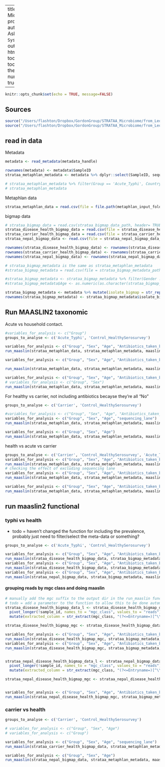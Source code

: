
---
title: "STRATAA Microbiome data processing"
author: "Philip Ashton"
date: "`r Sys.Date()`"
output: 
    html_document:
        toc: true
        toc_float: true
        theme: united
        number_sections: true

---


```r
knitr::opts_chunk$set(echo = TRUE, message=FALSE)
```

## Sources
```r

source("/Users/flashton/Dropbox/GordonGroup/STRATAA_Microbiome/from_Leo/Leonardos_analysis/bin/00.core_functions.R")
source("/Users/flashton/Dropbox/GordonGroup/STRATAA_Microbiome/from_Leo/Leonardos_analysis/bin/config.R")
```


## read in data

Metadata
```r
metadata <- read_metadata(metadata_handle)

rownames(metadata) <- metadata$SampleID
strataa_metaphlan_metadata <- metadata %>% dplyr::select(SampleID, sequencing_lane, Group, Sex, Country, Age, Antibiotics_taken_before_sampling_assumptions, sequencing_lane)

# strataa_metaphlan_metadata %>% filter(Group == 'Acute_Typhi', Country == 'Malawi') %>% group_by(Antibiotics_taken_before_sampling_assumptions) %>% summarise(n = n())
# strataa_metaphlan_metadata
```

Metaphlan data
```r
strataa_metaphlan_data = read.csv(file = file.path(metaphlan_input_folder, '2023.05.11.all_strataa_metaphlan.csv'), header= TRUE, sep = ",", row.names = 1, stringsAsFactors = FALSE, check.names=FALSE)
```

bigmap data

```r

# strataa_bigmap_data = read.csv(strataa_bigmap_data_path, header= TRUE, sep = ",", row.names = 1, stringsAsFactors = FALSE, check.names=FALSE)
strataa_disease_health_bigmap_data = read.csv(file = strataa_disease_health_bigmap_data_path, header= TRUE, sep = ",", row.names = 1, stringsAsFactors = FALSE, check.names=FALSE)
strataa_carrier_health_bigmap_data = read.csv(file = strataa_carrier_health_bigmap_data_path, header= TRUE, sep = ",", row.names = 1, stringsAsFactors = FALSE, check.names=FALSE)
strataa_nepal_bigmap_data <- read.csv(file = strataa_nepal_bigmap_data_path, header= TRUE, sep = ",", row.names = 1, stringsAsFactors = FALSE, check.names=FALSE)

rownames(strataa_disease_health_bigmap_data) <- rownames(strataa_disease_health_bigmap_data) %>% str_replace_all('-', '.') %>% str_replace_all('#', '.')
rownames(strataa_carrier_health_bigmap_data) <- rownames(strataa_carrier_health_bigmap_data) %>% str_replace_all('-', '.') %>% str_replace_all('#', '.')
rownames(strataa_nepal_bigmap_data) <- rownames(strataa_nepal_bigmap_data) %>% str_replace_all('-', '.') %>% str_replace_all('#', '.')

# strataa_bigmap_metadata is the same as strataa_metaphlan_metadata
#strataa_bigmap_metadata = read.csv(file = strataa_bigmap_metadata_path, header = TRUE, sep = ",", row.names = 1, stringsAsFactors = FALSE)

#strataa_bigmap_metadata <- strataa_bigmap_metadata %>% filter(Gender != '#N/A')
#strataa_bigmap_metadata$Age <- as.numeric(as.character(strataa_bigmap_metadata$Age))

strataa_bigmap_metadata <- metadata %>% mutate(isolate_bigmap = str_replace_all(isolate, '_', '.'))
rownames(strataa_bigmap_metadata) <- strataa_bigmap_metadata$isolate_bigmap

```

## Run MAASLIN2 taxonomic

Acute vs household contact.

```r
#variables_for_analysis <- c("Group")
groups_to_analyse <- c('Acute_Typhi', 'Control_HealthySerosurvey')

variables_for_analysis <- c("Group", "Sex", "Age", "Antibiotics_taken_before_sampling_assumptions")
run_maaslin(strataa_metaphlan_data, strataa_metaphlan_metadata, maaslin_taxonomic_output_root_folder, 'Bangladesh', groups_to_analyse, variables_for_analysis, 'NONE', 'LOG', NA, 'metaphlan')

variables_for_analysis <- c("Group", "Sex", "Age", "Antibiotics_taken_before_sampling_assumptions", "sequencing_lane")

run_maaslin(strataa_metaphlan_data, strataa_metaphlan_metadata, maaslin_taxonomic_output_root_folder, 'Malawi', groups_to_analyse, variables_for_analysis, 'NONE', 'LOG', c("sequencing_lane,32580_7"), 'metaphlan')

variables_for_analysis <- c("Group", "Sex", "Age", "Antibiotics_taken_before_sampling_assumptions")
# variables_for_analysis <- c("Group", "Sex")
run_maaslin(strataa_metaphlan_data, strataa_metaphlan_metadata, maaslin_taxonomic_output_root_folder, 'Nepal', groups_to_analyse, variables_for_analysis, 'NONE', 'LOG',  NA, 'metaphlan')
```


For healthy vs carrier, not including antibiotics becayse they're all "No"

```r

groups_to_analyse <- c('Carrier', 'Control_HealthySerosurvey')

#variables_for_analysis <- c("Group", "Sex", "Age", "Antibiotics_taken_before_sampling_assumptions", "sequencing_lane")
variables_for_analysis <- c("Group", "Sex", "Age", "sequencing_lane")
run_maaslin(strataa_metaphlan_data, strataa_metaphlan_metadata, maaslin_taxonomic_output_root_folder, 'Malawi', groups_to_analyse, variables_for_analysis, 'NONE', 'LOG',  c("sequencing_lane,32580_7"), 'metaphlan')

variables_for_analysis <- c("Group", "Sex", "Age")
run_maaslin(strataa_metaphlan_data, strataa_metaphlan_metadata, maaslin_taxonomic_output_root_folder, 'Nepal', groups_to_analyse, variables_for_analysis, 'NONE', 'LOG', NA, 'metaphlan')
```

health vs acute vs carrier

```r

groups_to_analyse <- c('Carrier', 'Control_HealthySerosurvey', 'Acute_Typhi')
variables_for_analysis <- c("Group", "Sex", "Age", "Antibiotics_taken_before_sampling_assumptions", "sequencing_lane")
run_maaslin(strataa_metaphlan_data, strataa_metaphlan_metadata, maaslin_taxonomic_output_root_folder, 'Malawi', groups_to_analyse, variables_for_analysis, 'NONE', 'LOG', c("Group,Control_HealthySerosurvey", "sequencing_lane,32712_2"), 'metaphlan')
# checking the effect of excluding sequencing lane
variables_for_analysis <- c("Group", "Sex", "Age", "Antibiotics_taken_before_sampling_assumptions")
run_maaslin(strataa_metaphlan_data, strataa_metaphlan_metadata, maaslin_taxonomic_output_root_folder, 'Malawi', groups_to_analyse, variables_for_analysis, 'NONE', 'LOG', c("Group,Control_HealthySerosurvey"), 'metaphlan')

variables_for_analysis <- c("Group", "Sex", "Age", "Antibiotics_taken_before_sampling_assumptions")
run_maaslin(strataa_metaphlan_data, strataa_metaphlan_metadata, maaslin_taxonomic_output_root_folder, 'Nepal', groups_to_analyse, variables_for_analysis, 'NONE', 'LOG', c("Group,Control_HealthySerosurvey"), 'metaphlan')

```



## run maaslin2 functional

### typhi vs health

- todo = haven't changed the function for including the prevalence, probably just need to filter/select the meta-data or something?

```r

groups_to_analyse <- c('Acute_Typhi', 'Control_HealthySerosurvey')

variables_for_analysis <- c("Group", "Sex", "Age", "Antibiotics_taken_before_sampling_assumptions")
run_maaslin(strataa_disease_health_bigmap_data, strataa_bigmap_metadata, maaslin_functional_output_root_folder, 'Bangladesh', groups_to_analyse, variables_for_analysis, 'NONE', 'LOG', NA, 'bigmap')
variables_for_analysis <- c("Group", "Sex", "Age", "Antibiotics_taken_before_sampling_assumptions", 'sequencing_lane')
run_maaslin(strataa_disease_health_bigmap_data, strataa_bigmap_metadata, maaslin_functional_output_root_folder, 'Malawi', groups_to_analyse, variables_for_analysis, 'NONE', 'LOG', c("sequencing_lane,32580_7"), 'bigmap')
variables_for_analysis <- c("Group", "Sex", "Age", "Antibiotics_taken_before_sampling_assumptions")
run_maaslin(strataa_nepal_bigmap_data, strataa_bigmap_metadata, maaslin_functional_output_root_folder, 'Nepal', groups_to_analyse, variables_for_analysis, 'NONE', 'LOG', NA, 'bigmap')

```

#### grouping reads by mgc class and doing maaslin


```r
# manually add the mgc suffix to the output dir in the run_maaslin function.
# todo = add a parameter to the function to allow this to be done automatically
strataa_disease_health_bigmap_data_l <- strataa_disease_health_bigmap_data %>% rownames_to_column(var = 'sample_id') %>%  
  pivot_longer(!sample_id, names_to = "mgc_class", values_to = "reads") %>%
  mutate(extracted_column = str_extract(mgc_class, "(?<=Entryname=)[^\\-]+"))

strataa_disease_health_bigmap_mgc <- strataa_disease_health_bigmap_data_l %>% group_by(sample_id, extracted_column) %>% summarise(reads = sum(reads)) %>% ungroup() %>% pivot_wider(names_from = extracted_column, values_from = reads, values_fill = 0) %>% column_to_rownames(var = 'sample_id')

variables_for_analysis <- c("Group", "Sex", "Age", "Antibiotics_taken_before_sampling_assumptions")
run_maaslin(strataa_disease_health_bigmap_mgc, strataa_bigmap_metadata, maaslin_functional_output_root_folder, 'Bangladesh', groups_to_analyse, variables_for_analysis, 'NONE', 'LOG', NA, 'bigmap')
variables_for_analysis <- c("Group", "Sex", "Age", "Antibiotics_taken_before_sampling_assumptions", 'sequencing_lane')
run_maaslin(strataa_disease_health_bigmap_mgc, strataa_bigmap_metadata, maaslin_functional_output_root_folder, 'Malawi', groups_to_analyse, variables_for_analysis, 'NONE', 'LOG', c("sequencing_lane,32580_7"), 'bigmap')


strataa_nepal_disease_health_bigmap_data_l <- strataa_nepal_bigmap_data %>% rownames_to_column(var = 'sample_id') %>%  
  pivot_longer(!sample_id, names_to = "mgc_class", values_to = "reads") %>%
  mutate(extracted_column = str_extract(mgc_class, "(?<=Entryname=)[^\\-]+"))

strataa_nepal_disease_health_bigmap_mgc <- strataa_nepal_disease_health_bigmap_data_l %>% group_by(sample_id, extracted_column) %>% summarise(reads = sum(reads)) %>% ungroup() %>% pivot_wider(names_from = extracted_column, values_from = reads, values_fill = 0) %>% column_to_rownames(var = 'sample_id')


variables_for_analysis <- c("Group", "Sex", "Age", "Antibiotics_taken_before_sampling_assumptions")
run_maaslin(strataa_nepal_disease_health_bigmap_mgc, strataa_bigmap_metadata, maaslin_functional_output_root_folder, 'Nepal', groups_to_analyse, variables_for_analysis, 'NONE', 'LOG', NA, 'bigmap')


```
### carrier vs health

```r

groups_to_analyse <- c('Carrier', 'Control_HealthySerosurvey')

# variables_for_analysis <- c("Group", "Sex", "Age")
# variables_for_analysis <- c("Group")

variables_for_analysis <- c("Group", "Sex", "Age", "sequencing_lane")
run_maaslin(strataa_carrier_health_bigmap_data, strataa_metaphlan_metadata, maaslin_functional_output_root_folder, 'Malawi', groups_to_analyse, variables_for_analysis, 'NONE', 'LOG', c("sequencing_lane,32712_2"), 'bigmap')

variables_for_analysis <- c("Group", "Sex", "Age")
run_maaslin(strataa_nepal_bigmap_data, strataa_metaphlan_metadata, maaslin_functional_output_root_folder, 'Nepal', groups_to_analyse, variables_for_analysis, 'NONE', 'LOG', NA, 'bigmap')

```

